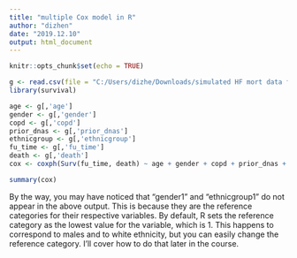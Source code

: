 ```yaml
---
title: "multiple Cox model in R"
author: "dizhen"
date: "2019.12.10"
output: html_document
---
```


```r
knitr::opts_chunk$set(echo = TRUE)
```
```r
g <- read.csv(file = "C:/Users/dizhe/Downloads/simulated HF mort data for GMPH (1K) final.csv", header=TRUE, sep=',')
library(survival)
```

```r
age <- g[,'age']
gender <- g[,'gender']
copd <- g[,'copd']
prior_dnas <- g[,'prior_dnas']
ethnicgroup <- g[,'ethnicgroup']
fu_time <- g[,'fu_time']
death <- g[,'death']
cox <- coxph(Surv(fu_time, death) ~ age + gender + copd + prior_dnas + ethnicgroup)

summary(cox)
```
By the way, you may have noticed that "gender1" and "ethnicgroup1" do not appear in the above output. This is because they are the reference categories for their respective variables. By default, R sets the reference category as the lowest value for the variable, which is 1. This happens to correspond to males and to white ethnicity, but you can easily change the reference category. I'll cover how to do that later in the course.
